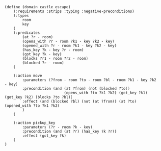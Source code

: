 ```pddl
(define (domain castle_escape)
    (:requirements :strips :typing :negative-preconditions)
    (:types
        room
        key
    )
    (:predicates
        (at ?r - room)
        (opens_with ?r - room ?k1 - key ?k2 - key)
        (opened_with ?r - room ?k1 - key ?k2 - key)
        (has_key ?k - key ?r - room)
        (got_key ?k - key)
        (blocks ?r1 - room ?r2 - room)
        (blocked ?r - room)
    )

    (:action move
        :parameters (?from - room ?to - room ?bl - room ?k1 - key ?k2 - key)
        :precondition (and (at ?from) (not (blocked ?to))
                           (opens_with ?to ?k1 ?k2) (got_key ?k1) (got_key ?k2) (blocks ?to ?bl))
        :effect (and (blocked ?bl) (not (at ?from)) (at ?to) (opened_with ?to ?k1 ?k2)
        )
    )

    (:action pickup_key
        :parameters (?r - room ?k - key)
        :precondition (and (at ?r) (has_key ?k ?r))
        :effect (got_key ?k)
    )
)
```